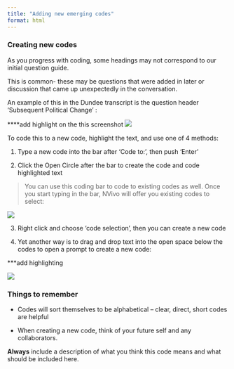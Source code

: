 ```yaml
---
title: "Adding new emerging codes"
format: html
---
```



### Creating new codes

As you progress with coding, some headings may not correspond to our initial question guide. 

This is common- these may be questions that were added in later or discussion that came up unexpectedly in the conversation. 

An example of this in the Dundee transcript is the question header 'Subsequent Political Change' : 


****add highlight on the this screenshot 
![](Images/Subsequent political change.png)

To code this to a new code, highlight the text, and use one of 4 methods: 

1. Type a new code into the bar after ‘Code to:’, then push ‘Enter’ 

2. Click the Open Circle after the bar to create the code and code highlighted text

> You can use this coding bar to code to existing codes as well. 
> Once you start typing in the bar, NVivo will offer you existing codes to select:

![](Images/coding bar.png)

3. Right click and choose ‘code selection’, then you can create a new code

4. Yet another way is to drag and drop text into the open space below the codes to open a prompt to create a new code: 

***add highlighting 

![](Images/new code drag.png)


### Things to remember 


- Codes will sort themselves to be alphabetical – clear, direct, short codes are helpful 


- When creating a new code, think of your future self and any collaborators. 

**Always** include a description of what you think this code means and what should be included here. 



